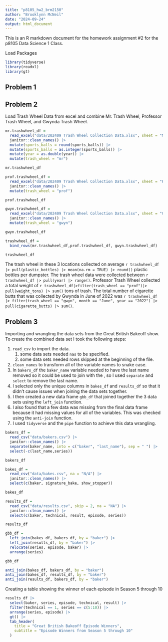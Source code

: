 ```yaml
---
title: "p8105_hw2_brm2150"
author: "Brooklynn McNeil"
date: "2024-09-24"
output: html_document
---
```


This is an R markdown document for the homework assignment #2 for the p8105 Data Science 1 Class.

Load Packages

```r
library(tidyverse)
library(readxl)
library(gt)
```

## Problem 1

## Problem 2

Load Trash Wheel Data from excel and combine Mr. Trash Wheel, Professor Trash Wheel, and Gwynda Trash Wheel.

```r
mr.trashwheel_df = 
  read_excel("data/202409 Trash Wheel Collection Data.xlsx", sheet = "Mr. Trash Wheel", range = "A2:N653", na = "") |>
  janitor::clean_names() |>
  mutate(sports_balls = round(sports_balls)) |>
  mutate(sports_balls = as.integer(sports_balls)) |>
  mutate(year = as.double(year)) |>
  mutate(trash_wheel = "mr")

mr.trashwheel_df

prof.trashwheel_df =  
  read_excel("data/202409 Trash Wheel Collection Data.xlsx", sheet = "Professor Trash Wheel", range = "A2:M120", na = "") |>
  janitor::clean_names() |>
  mutate(trash_wheel = "prof") 

prof.trashwheel_df

gwyn.trashwheel_df = 
  read_excel("data/202409 Trash Wheel Collection Data.xlsx", sheet = "Gwynnda Trash Wheel", range = "A2:L265", na = "") |>
  janitor::clean_names() |>
  mutate(trash_wheel = "gwyn") 

gwyn.trashwheel_df

trashwheel_df = 
  bind_rows(mr.trashwheel_df,prof.trashwheel_df, gwyn.trashwheel_df)

trashwheel_df
```

The trash wheel in these 3 locations collected on average `r trashwheel_df |> pull(plastic_bottles) |> mean(na.rm = TRUE) |> round()` plastic bottles per dumpster. The trash wheel data were collected between `r trashwheel_df |> pull(year) |> range()`. Professor Trash Wheel collected a total weight of `r trashwheel_df|>filter(trash_wheel == "prof")|> pull(weight_tons) |> sum()` tons of trash. The total number of cigarette butts that was collected by Gwynda in June of 2022 was `r trashwheel_df |> filter(trash_wheel == "gwyn", month == "June", year == "2022") |> pull(cigarette_butts) |> sum()`.

## Problem 3

Importing and wrangling the data sets from the Great British Bakeoff show. To create the combined data set I took the following steps:

1.  `read_csv` to import the data.
    1.  some data sets needed `nas` to be specified.
    2.  some data sets needed rows skipped at the beginning of the file.
2.  `clean_names` to transform all of the variable names to snake case.
3.  In `bakers_df` the `baker_name` variable needed to have the last name removed so it could be used to join with the , so I used `separate` and `select` to remove the last name.
4.  I selected only the unique columns in `bakes_df` and `results_df` so that it didn't cause issues when joining the data sets together.
5.  I then created a new data frame `gbb_df` that joined together the 3 data sets using the `left_join` function.
6.  I also found that a few data was missing from the final data frame because it had missing values for all of the variables. This was checked using the `anti-join` function.
7.  I used `tidyverse` and the `pipe` function to achieve this data wrangling.

```r
bakers_df =
  read_csv("data/bakers.csv") |>
  janitor::clean_names() |>
  separate(baker_name, into = c("baker", "last_name"), sep = " ") |>
  select(-c(last_name,series))

bakers_df

bakes_df = 
  read_csv("data/bakes.csv", na = "N/A") |>
  janitor::clean_names() |>
  select(c(baker, signature_bake, show_stopper))

bakes_df

results_df = 
  read_csv("data/results.csv", skip = 2, na = "NA") |>
  janitor::clean_names() |>
  select(c(baker, technical, result, episode, series))

results_df

gbb_df = 
  left_join(bakes_df, bakers_df, by = "baker") |>
  left_join(results_df, by = "baker") |>
  relocate(series, episode, baker) |>
  arrange(series)

gbb_df

anti_join(bakes_df, bakers_df, by = "baker")
anti_join(bakes_df, results_df, by = "baker")
anti_join(results_df, bakers_df, by = "baker")
```

Creating a table showing the winner of each episode in Season 5 through 10

```r
results_df |>
  select(baker, series, episode, technical, result) |>
  filter(technical == 1, series == c(5:10)) |>
  arrange(series, episode) |>
  gt() |>
  tab_header(
    title = "Great British Bakeoff Episode Winners",
    subtitle = "Episode Winners from Season 5 through 10"
  )
```
